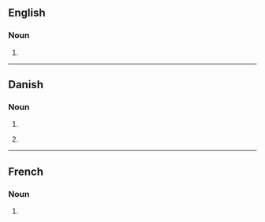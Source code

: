 {{also|Smokings}}

==English==

===Noun===
{{head|en|noun plural form}}

# {{plural of|smoking|lang=en}}

----

==Danish==

===Noun===
{{head|da|noun form|g=c}}

# {{genitive singular indefinite of|smoking|lang=da}}
# {{qualifier|unofficial}} {{indefinite plural of|smoking|lang=da}}

----

==French==

===Noun===
{{head|fr|noun plural form|g=m}}

# {{plural of|smoking|lang=fr}}